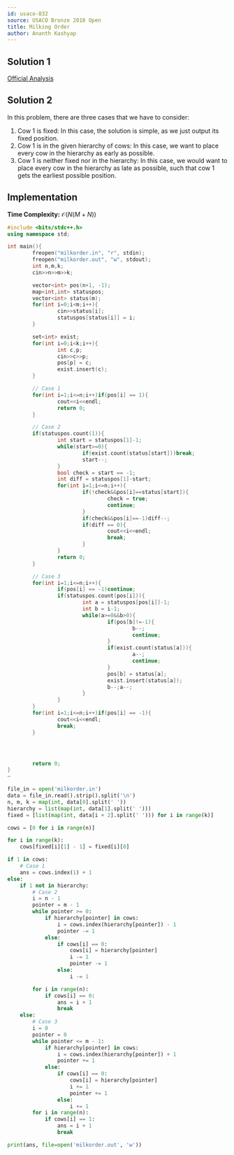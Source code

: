 ```yaml
---
id: usaco-832
source: USACO Bronze 2018 Open
title: Milking Order
author: Ananth Kashyap
---
```


## Solution 1

[Official Analysis](http://www.usaco.org/current/data/sol_milkorder_bronze_open18.html)

## Solution 2

In this problem, there are three cases that we have to consider:
1. Cow $1$ is fixed: In this case, the solution is simple, as we just output its fixed position.
2. Cow $1$ is in the given hierarchy of cows: In this case, we want to place every cow in the hierarchy as early as possible.
3. Cow $1$ is neither fixed nor in the hierarchy: In this case, we would want to place every cow in the hierarchy as late as possible, such that cow $1$ gets the earliest possible position.

## Implementation

**Time Complexity:** $\mathcal{O}(N(M + N))$

<LanguageSection>

<CPPSection>

```cpp
#include <bits/stdc++.h>
using namespace std;

int main(){
        freopen("milkorder.in", "r", stdin);
        freopen("milkorder.out", "w", stdout);
        int n,m,k;
        cin>>n>>m>>k;

        vector<int> pos(n+1, -1);
        map<int,int> statuspos;
        vector<int> status(m);
        for(int i=0;i<m;i++){
                cin>>status[i];
                statuspos[status[i]] = i;
        }

        set<int> exist;
        for(int i=0;i<k;i++){
                int c,p;
                cin>>c>>p;
                pos[p] = c;
                exist.insert(c);
        }

		// Case 1
        for(int i=1;i<=n;i++)if(pos[i] == 1){
                cout<<i<<endl;
                return 0;
        }

		// Case 2
        if(statuspos.count(1)){
                int start = statuspos[1]-1;
                while(start>=0){
                        if(exist.count(status[start]))break;
                        start--;
                }
                bool check = start == -1;
                int diff = statuspos[1]-start;
                for(int i=1;i<=n;i++){
                        if(!check&&pos[i]==status[start]){
                                check = true;
                                continue;
                        }
                        if(check&&pos[i]==-1)diff--;
                        if(diff == 0){
                                cout<<i<<endl;
                                break;
                        }
                }
                return 0;
        }

		// Case 3
        for(int i=1;i<=n;i++){
                if(pos[i] == -1)continue;
                if(statuspos.count(pos[i])){
                        int a = statuspos[pos[i]]-1;
                        int b = i-1;
                        while(a>=0&&b>0){
                                if(pos[b]!=-1){
                                        b--;
                                        continue;
                                }
                                if(exist.count(status[a])){
                                        a--;
                                        continue;
                                }
                                pos[b] = status[a];
                                exist.insert(status[a]);
                                b--;a--;
                        }
                }
        }
        for(int i=1;i<=n;i++)if(pos[i] == -1){
                cout<<i<<endl;
                break;
        }




        return 0;
}
~                  
```

</CPPSection>

<PySection>

```py
file_in = open('milkorder.in')
data = file_in.read().strip().split('\n')
n, m, k = map(int, data[0].split(' '))
hierarchy = list(map(int, data[1].split(' ')))
fixed = [list(map(int, data[i + 2].split(' '))) for i in range(k)]

cows = [0 for i in range(n)]

for i in range(k):
  	cows[fixed[i][1] - 1] = fixed[i][0]

if 1 in cows:
	# Case 1
 	ans = cows.index(1) + 1
else:
	if 1 not in hierarchy:
		# Case 2
		i = n - 1
		pointer = m - 1
		while pointer >= 0:
			if hierarchy[pointer] in cows:
				i = cows.index(hierarchy[pointer]) - 1
				pointer -= 1
			else:
				if cows[i] == 0:
					cows[i] = hierarchy[pointer]
					i -= 1
					pointer -= 1
				else:
					i -= 1

		for i in range(n):
			if cows[i] == 0:
				ans = i + 1
				break
	else:
		# Case 3
		i = 0
		pointer = 0
		while pointer <= m - 1:
			if hierarchy[pointer] in cows:
				i = cows.index(hierarchy[pointer]) + 1
				pointer += 1
			else:
				if cows[i] == 0:
					cows[i] = hierarchy[pointer]
					i += 1
					pointer += 1
				else:
					i += 1
		for i in range(n):
			if cows[i] == 1:
				ans = i + 1
				break

print(ans, file=open('milkorder.out', 'w'))
```

</PySection>

</LanguageSection>
